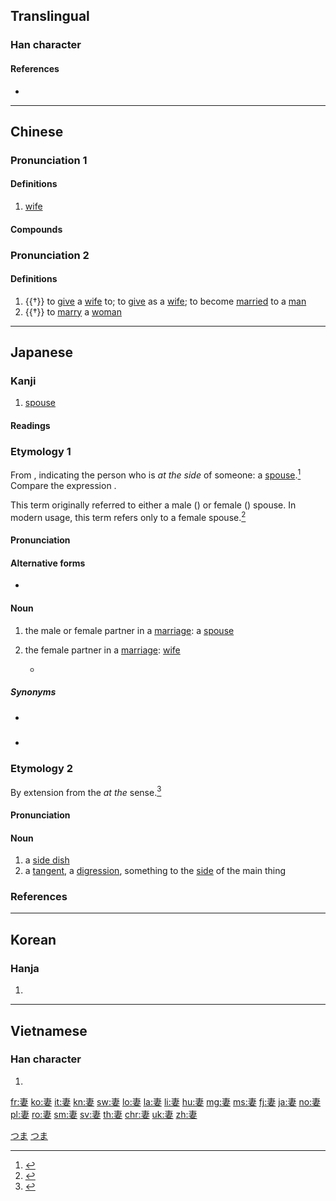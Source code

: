{{character info/new}}
==Translingual==

===Han character===
{{Han char|rn=38|rad=女|as=05|sn=8|four=50404|canj=JLV|ids=⿱⿻一肀女}}

====References====
* {{Han ref|kx=0257.300|dkj=06140|dj=0522.250|hdz=21036.020|uh=59BB|ud=22971|bh=A964|bd=43364}}

----

==Chinese==
{{zh-forms}}

===Pronunciation 1===
{{zh-pron
|m=qī
|c=cai1
|h=pfs=chhî
|md=chă̤
|mn=chhe/qz,xm,zz:chhoe
|mn_note=chhe - literary; chhoe - vernacular
|w=1qi
|mc=1
|oc=1,1
|cat=n
}}

====Definitions====
{{zh-hanzi}}

# [[wife]]

====Compounds====
{{zh-der|妻女|夫妻店|借妻|嬌妻美妾|妻小|妻管嚴|妻離子散|偎妻靠婦|寡妻|妻舅|令妻|停妻再娶|夫妻關係|妻孥|夫貴妻榮|妻親|兄弟共妻|妻室|出妻|妻黨|下堂妻|愛妻|妻姊妹婚|夫妻反目|忌妻|徙宅忘妻|夫妻相|夫榮妻顯|山妻|夫榮妻貴|夫妻|封妻廕子|下妻|小妻|兩婦三妻|孀妻|嫡妻|娶妻|妻子|妻妾|妻兒|夫妻兩口|妻梅子鶴|妻以夫貴|初妻|娶妻生子|大婦小妻|後妻|休妻|嬌妻|傍妻|妻兒老小|前妻|兒女夫妻|患難夫妻|三妻四妾|次妻|指腳夫妻|焦仲卿妻|殺妻求將|空中夫妻|活人妻|玄妻|旁妻|秋胡戲妻|柴米夫妻|正妻|未婚妻|拋妻別子|梅妻鶴子|杞梁妻|蒸藜出妻|挑妻窩夫|頭妻|糟糠妻|首妻|髮妻|蔭子封妻|賢妻|繼妻|老夫妻|腳頭妻|買妻恥樵|糟糠之妻|露水夫妻|花燭夫妻|賢妻良母|荊妻|老夫老妻|雇妻鬻子|結髮夫妻|逃妻|賣妻鬻子|質妻鬻子|萊妻|腹婚妻}}

===Pronunciation 2===
{{zh-pron
|m=qì
|c=cai3
|mc=2
|oc=2,2
|cat=v
}}

====Definitions====
{{zh-hanzi}}

# {{†}} to [[give]] a [[wife]] to; to [[give]] as a [[wife]]; to become [[married]] to a [[man]]
# {{†}} to [[marry]] a [[woman]]

----

==Japanese==

===Kanji===
{{ja-kanji|grade=5|rs=女05}}

# [[spouse]]

====Readings====
{{ja-readings
|goon=[[さい]] (sai)
|kanon=[[せい]] (sei)
|kun=[[つま]] (tsuma), [[めあわせる]] ([[妻せる]], [[妻合わせる]], meawaseru)
}}

===Etymology 1===
{{ja-kanjitab|yomi=k|つま}}
From {{m|ja|端|tr=tsuma||side, edge}}, indicating the person who is ''at the side'' of someone: a [[spouse]].<ref name="KDJ">{{R:Kokugo Dai Jiten}}</ref>  Compare the {{etyl|en|-}} expression {{m|en|better half}}.

This term originally referred to either a male ({{m|en|husband}}) or female ({{m|en|wife}}) spouse.  In modern usage, this term refers only to a female spouse.<ref name="KDJ">{{R:Kokugo Dai Jiten}}</ref>

====Pronunciation====
{{ja-pron|yomi=k|つま|acc=1|acc_ref=DJR}}

====Alternative forms====
* {{ja-l|夫}} {{qualifier|archaic}}

====Noun====
{{ja-noun|つま}}

# {{lb|ja|sort=つま|archaic}} the male or female partner in a [[marriage]]: a [[spouse]]
# {{lb|ja|sort=つま|humble|only refers to one's own}} the female partner in a [[marriage]]: [[wife]]
#* {{quote-book
|language=Japanese
|location=Tokyo
|publisher=Kodansha
|author={{w|Osamu Tezuka}}
|title={{w|ブラック・ジャック|{{lang|ja|ブラック・ジャック}}|lang=ja}}
|trans-title={{w|Black Jack (manga)|Black Jack}}
|date=February 15 1999
|origdate=June 20 1983
|isbn=4-06-108768-1
|volume=18
|page=176
|edition=8th
|chapter={{lang|ja|未知への挑戦}}
|trans-chapter=A Challenge of the Third Kind
|passage={{ja-usex|先%生………………'''私の妻'''は美しいでしょう？|^せん%せい……………… '''^わたし の つま''' は うつくし.い でしょう？|Doctor……………… Do you think '''my wife''' is beautiful?}}<br>{{ja-usex|ああ！すばらしい美%人ですよ！|^ああ！ ^すばらし.い び%じん です よ！|Sure! She's a gorgeous lady!}}<br>{{ja-usex|でしょう？なにしろ昨%年のミス・イウレガだったのですから|^でしょう？ ^なにしろ さく%ねん の ^ミス・^イウレガ だった の です から|I know, right? She was last year's Miss Iurega after all}}}}
=====Synonyms=====
* {{sense|one’s own wife}} {{m|ja|家内|tr=kanai}}
* {{sense|spouse in general}} {{m|ja|配偶者|tr=haigūsha}}

===Etymology 2===
{{ja-kanjitab|yomi=k|つま}}
By extension from the ''at the'' {{m|en|side}} sense.<ref name="KDJ">{{R:Kokugo Dai Jiten}}</ref>

====Pronunciation====
{{ja-pron|yomi=k|つま|acc=2|acc_ref=DJR}}

====Noun====
{{ja-noun|つま}}

# a [[side dish]]
# a [[tangent]], a [[digression]], something to the [[side]] of the main thing

===References===
<references/>

[[Category:Japanese basic words|つま]]
[[Category:ja:Family|つま]]

----

==Korean==

===Hanja===
{{ko-hanja|hangeul=처|rv=cheo|mr=ch'ŏ}}

# {{defn|lang=ko|sort=女05}}

----

==Vietnamese==

===Han character===
{{vi-hantu|[[thê]], [[thế]]|rs=女05}}

# {{defn|lang=vi|sort=女05}}

[[fr:妻]]
[[ko:妻]]
[[it:妻]]
[[kn:妻]]
[[sw:妻]]
[[lo:妻]]
[[la:妻]]
[[li:妻]]
[[hu:妻]]
[[mg:妻]]
[[ms:妻]]
[[fj:妻]]
[[ja:妻]]
[[no:妻]]
[[pl:妻]]
[[ro:妻]]
[[sm:妻]]
[[sv:妻]]
[[th:妻]]
[[chr:妻]]
[[uk:妻]]
[[zh:妻]]